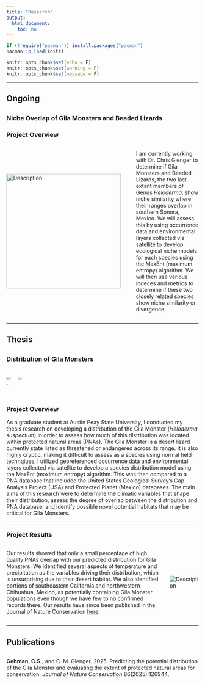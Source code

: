 ```yaml
---
title: "Research"
output:
  html_document:
    toc: no
---
```


```r

if (!require("pacman")) install.packages("pacman")
pacman::p_load(knitr)

knitr::opts_chunk$set(echo = F)
knitr::opts_chunk$set(warning = F)
knitr::opts_chunk$set(message = F)
```


<style>
body {text-align: left}
</style>

----------------------------------

## Ongoing

##

### **Niche Overlap of Gila Monsters and Beaded Lizards** <br>

### Project Overview

<div style="display: flex; align-items: center;">
  <img src="Alamos.jpeg" alt="Description" style="width: 300px; margin-right: 40px;">
  <p> I am currently working with Dr. Chris Gienger to determine if Gila Monsters and Beaded Lizards, the two last extant members of Genus *Heloderma*, show niche similarity where their ranges overlap in southern Sonora, Mexico. We will assess this by using occurrence data and environmental layers collected via satellite to develop ecological niche models for each species using the MaxEnt (maximum entropy) algorithm. We will then use various indeces and metrics to determine if these two closely related species show niche similarity or divergence. </p>
</div>

----------------------------------

## Thesis 

##
<!--adds space breaks-->
### **Distribution of Gila Monsters**<br> 

<div style="display: flex; justify-content: space-between;">
  <img src="Gila_Monster_head_on.jpg" style="width: 40%;"/>
  <img src="desert_landscape.jpg" style="width: 36%;"/>
  <img src="gila_tracks.jpg" style="width: 20.5%;"/>
</div>

### Project Overview

As a graduate student at Austin Peay State University, I conducted my thesis research on developing a distribution of the Gila Monster (*Heloderma suspectum*) in order to assess how much of this distribution was located within protected natural areas (PNAs). The Gila Monster is a desert lizard currently state listed as threatened or endangered across its range. It is also highly cryptic, making it difficult to assess as a species using normal field technqiues. I utilized georeferenced occurrence data and environmental layers collected via satellite to develop a species distribution model using the MaxEnt (maximum entropy) algorithm. This was then compared to a PNA database that included the United States Geological Survey's Gap Analysis Project (USA) and Protected Planet (Mexico) databases. The main aims of this research were to determine the climatic variables that shape their distribution, assess the degree of overlap between the distribution and PNA database, and identify possible novel potential habitats that may be critical for Gila Monsters.

----------------------------------

### Project Results

<div style="display: flex; align-items: center;">
  <div style="flex: 1;">
  <p>Our results showed that only a small percentage of high quality PNAs overlap with our predicted distribution for Gila Monsters. We identified several aspects of temperature and precipitation as the variables driving their distribution, which is unsurprising due to their desert habitat. We also identified portions of southeastern California and northwestern Chihuahua, Mexico, as potentially containing Gila Monster populations even though we have few to no confirmed records there. Our results have since been published in the Journal of Nature Conservation [here](https://www.sciencedirect.com/science/article/abs/pii/S1617138125001219). </p>
</div>
<div style="flex: 0;">
<img src="desert_landscape2.jpg" alt="Description" style="max-width: 200px; margin-left: 20px;">
</div>
</div>

----------------------------------

## Publications

<!-- <script type='text/javascript' src='https://d1bxh8uas1mnw7.cloudfront.net/assets/embed.js'></script> -->

##

**Gehman, C.S.**, and C. M. Gienger. 2025. Predicting the potential distribution of the Gila Monster and evaluating the extent of protected natural areas for conservation. _Journal of Nature Conservation_ 86(2025):126944.



